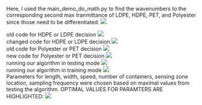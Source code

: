 Here, I used the main_demo_do_math.py to find the wavenumbers to the corresponding second max tranmittance of LDPE, HDPE, PET, and Polyester since those need to be differentiated.
              <img  src="https://cdn.glitch.global/e5b8e94f-8fa0-44a0-a5eb-631d02499035/finding_wavenumbers.png?v=1648731888964"/>
              
              
old code for HDPE or LDPE decision
               <img src="https://cdn.glitch.global/e5b8e94f-8fa0-44a0-a5eb-631d02499035/previous_code_HDPE_LDPE.png?v=1648731889116"/><br>
              changed code for HDPE or LDPE decision
               <img src="https://cdn.glitch.global/e5b8e94f-8fa0-44a0-a5eb-631d02499035/new_code_HDPE_LDPE.png?v=1648731888841"/><br>
               old code for Polyester or PET decision
               <img src="https://cdn.glitch.global/e5b8e94f-8fa0-44a0-a5eb-631d02499035/old_code_PET.png?v=1648731888690"/><br>
               new code for Polyester or PET decision
               <img src="https://cdn.glitch.global/e5b8e94f-8fa0-44a0-a5eb-631d02499035/new_code_pet.png?v=1648731888534"/><br>
               running our algorithm in testing mode
               <img src="https://cdn.glitch.global/e5b8e94f-8fa0-44a0-a5eb-631d02499035/demo_testing_mode.png?v=1648731888433"/><br>
               running our algorithm in training mode
               <img src="https://cdn.glitch.global/e5b8e94f-8fa0-44a0-a5eb-631d02499035/demo_training_mode.png?v=1648731888403"/><br>
               Parameters for length, width, speed, number of containers, sensing zone location, sampling frequency were chosen based on maximal values from testing the algorithm. OPTIMAL VALUES FOR PARAMTERS ARE HIGHLIGHTED:
               <img src="https://cdn.glitch.global/e5b8e94f-8fa0-44a0-a5eb-631d02499035/testing_parameters.png?v=1648732142291"/>  

